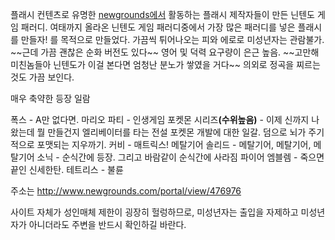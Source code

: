 플래시 컨텐츠로 유명한 [[newgrounds]]에서 활동하는 플래시 제작자들이 만든 닌텐도 게임 패러디. 여태까지 올라온 닌텐도 게임 패러디중에서 가장 많은 패러디를 넣은 플래시를 만들자! 를 목적으로 만들었다. 가끔씩 튀어나오는 피와 에로로 미성년자는 관람불가. ~~근데 가끔 괜찮은 순화 버전도 있다~~ 영어 및 덕력 요구량이 은근 높음. ~~고만해 미친놈들아 닌텐도가 이걸 본다면 엄청난 분노가 쌓였을 거다~~
의외로 정곡을 찌르는것도 가끔 보인다.

매우 축약한 등장 일람

폭스 - A만 없다면.
마리오 파티 - 인생게임
포켓몬 시리즈'''(수위높음)''' - 이제 신까지 나왔는데 뭘 만들건지 엘리베이터를 타는 전설 포켓몬 개발에 대한 일갈. 덤으로 뇌가 주기적으로 포맷되는 지우까기.
커비 - 매트릭스!
메탈기어 솔리드 - 메탈기어, 메탈기어, 메탈기어
소닉 - 순식간에 등장. 그리고 바람같이 순식간에 사라짐
파이어 엠블렘 - 죽으면 끝인 신세한탄.
테트리스 - 불륜

주소는 http://www.newgrounds.com/portal/view/476976

사이트 자체가 성인매체 제한이 굉장히 헐렁하므로, 미성년자는 출입을 자제하고 미성년자가 아니더라도 주변을 반드시 확인하길 바란다. 
